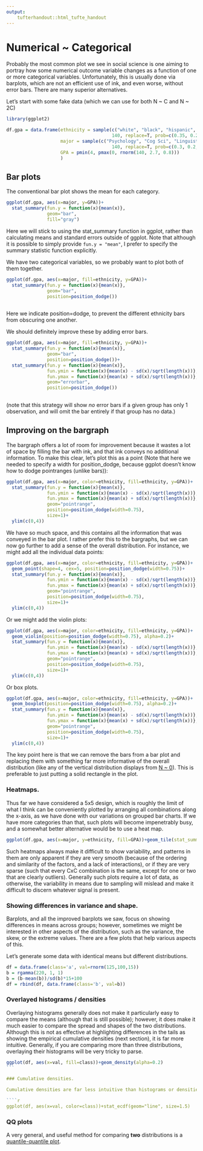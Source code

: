 ```yaml
---
output: 
    tufterhandout::html_tufte_handout
---
```


# Numerical ~ Categorical

Probably the most common plot we see in social science is one aiming to portray how some numerical outcome variable changes as a function of one or more categorical variables.  Unfortunately, this is usually done via barplots, which are not an efficient use of ink, and even worse, without error bars.  There are many superior alternatives.

Let's start with some fake data (which we can use for both N ~ C and N ~ 2C)
````r
library(ggplot2)

df.gpa = data.frame(ethnicity = sample(c("white", "black", "hispanic", "asian", "native/islander"), 
                                       140, replace=T, prob=c(0.35, 0.2, 0.15, 0.15, 0.15)),
                    major = sample(c("Psychology", "Cog Sci", "Linguistics", "Business"),
                                       140, replace=T, prob=c(0.3, 0.2, 0.2, 0.2)),
                    GPA = pmin(4, pmax(0, rnorm(140, 2.7, 0.8)))
                    )
````

## Bar plots

The conventional bar plot shows the mean for each category.

```r
ggplot(df.gpa, aes(x=major, y=GPA))+
  stat_summary(fun.y = function(x){mean(x)}, 
               geom="bar", 
               fill="gray")
```

Here we will stick to using the stat_summary function in ggplot, rather than calculating means and standard errors outside of ggplot.  Note that although it is possible to simply provide `fun.y = "mean"`, I prefer to specify the summary statistic function explicitly.

We have two categorical variables, so we probably want to plot both of them together.

```r
ggplot(df.gpa, aes(x=major, fill=ethnicity, y=GPA))+
  stat_summary(fun.y = function(x){mean(x)}, 
               geom="bar", 
               position=position_dodge())
  
```

Here we indicate position=dodge, to prevent the different ethnicity bars from obscuring one another.

We should definitely improve these by adding error bars.

```r
ggplot(df.gpa, aes(x=major, fill=ethnicity, y=GPA))+
  stat_summary(fun.y = function(x){mean(x)}, 
               geom="bar", 
               position=position_dodge())+
  stat_summary(fun.y = function(x){mean(x)}, 
               fun.ymin = function(x){mean(x) - sd(x)/sqrt(length(x))},
               fun.ymax = function(x){mean(x) + sd(x)/sqrt(length(x))},
               geom="errorbar", 
               position=position_dodge())
  
```

(note that this strategy will show *no* error bars if a given group has only 1 observation, and will omit the bar entirely if that group has no data.)

## Improving on the bargraph

The bargraph offers a lot of room for improvement because it wastes a lot of space by filling the bar with ink, and that ink conveys no additional information.  To make this clear, let's plot this as a point (Note that here we needed to specify a width for position_dodge, because ggplot doesn't know how to dodge pointranges (unlike bars)):

```r
ggplot(df.gpa, aes(x=major, color=ethnicity, fill=ethnicity, y=GPA))+
  stat_summary(fun.y = function(x){mean(x)}, 
               fun.ymin = function(x){mean(x) - sd(x)/sqrt(length(x))},
               fun.ymax = function(x){mean(x) + sd(x)/sqrt(length(x))},
               geom="pointrange", 
               position=position_dodge(width=0.75),
               size=1)+
  ylim(c(0,4))
```

We have so much space, and this contains all the information that was conveyed in the bar plot.  I rather prefer this to the bargraphs, but we can now go further to add a sense of the overall distribution.  For instance, we might add all the individual data points:

```r
ggplot(df.gpa, aes(x=major, color=ethnicity, fill=ethnicity, y=GPA))+
  geom_point(shape=4, cex=5, position=position_dodge(width=0.75))+
  stat_summary(fun.y = function(x){mean(x)}, 
               fun.ymin = function(x){mean(x) - sd(x)/sqrt(length(x))},
               fun.ymax = function(x){mean(x) + sd(x)/sqrt(length(x))},
               geom="pointrange", 
               position=position_dodge(width=0.75),
               size=1)+
  ylim(c(0,4))
```

Or we might add the violin plots:

```r
ggplot(df.gpa, aes(x=major, color=ethnicity, fill=ethnicity, y=GPA))+
  geom_violin(position=position_dodge(width=0.75), alpha=0.2)+
  stat_summary(fun.y = function(x){mean(x)}, 
               fun.ymin = function(x){mean(x) - sd(x)/sqrt(length(x))},
               fun.ymax = function(x){mean(x) + sd(x)/sqrt(length(x))},
               geom="pointrange", 
               position=position_dodge(width=0.75),
               size=1)+
  ylim(c(0,4))
```

Or box plots.

```r
ggplot(df.gpa, aes(x=major, color=ethnicity, fill=ethnicity, y=GPA))+
  geom_boxplot(position=position_dodge(width=0.75), alpha=0.2)+
  stat_summary(fun.y = function(x){mean(x)}, 
               fun.ymin = function(x){mean(x) - sd(x)/sqrt(length(x))},
               fun.ymax = function(x){mean(x) + sd(x)/sqrt(length(x))},
               geom="pointrange", 
               position=position_dodge(width=0.75),
               size=1)+
  ylim(c(0,4))
```


The key point here is that we can remove the bars from a bar plot and replacing them with something far more informative of the overall distribution (like any of the vertical distribution displays from [N ~ 0](N-0.html)).  This is preferable to just putting a solid rectangle in the plot.

### Heatmaps.

Thus far we have considered a 5x5 design, which is roughly the limit of what I think can be conveniently plotted by arranging all combinations along the x-axis, as we have done with our variations on grouped bar charts.  If we have more categories than that, such plots will become impenetrably busy, and a somewhat better alternative would be to use a heat map.

````r
ggplot(df.gpa, aes(x=major, y=ethnicity, fill=GPA))+geom_tile(stat_summary=function(x){mean(x)})
````

Such heatmaps always make it difficult to show variability, and patterns in them are only apparent if they are very smooth (because of the ordering and similarity of the factors, and a lack of interactions), or if they are very sparse (such that every CxC combination is the same, except for one or two that are clearly outliers).  Generally such plots require a lot of data, as otherwise, the variability in means due to sampling will mislead and make it difficult to discern whatever signal is present.

### Showing differences in variance and shape.

Barplots, and all the improved barplots we saw, focus on showing differences in means across groups; however, sometimes we might be interested in other aspects of the distribution, such as the variance, the skew, or the extreme values.  There are a few plots that help various aspects of this.

Let's generate some data with identical means but different distributions.

````r
df = data.frame(class='a', val=rnorm(125,100,15))
b = rgamma(220, 1, 1)
b = (b-mean(b))/sd(b)*15+100
df = rbind(df, data.frame(class='b', val=b))
````

### Overlayed histograms / densities

Overlaying histograms generally does not make it particularly easy to compare the means (although that is still possible); however, it does make it much easier to compare the spread and shapes of the two distributions.   Although this is not as effective at highlighting differences in the tails as showing the empirical cumulative densities (next section), it is far more intuitive.  Generally, if you are comparing more than three distributions, overlaying their histograms will be very tricky to parse.

````r
ggplot(df, aes(x=val, fill=class))+geom_density(alpha=0.2)
```

### Cumulative densities.

Cumulative densities are far less intuitive than histograms or densities, but they make differences in the tails far more apparent.  Here you see that the 'b' distribution clearly has a lighter left (negative) tail, and a heavier right (positive) tail.  These plots are most effective when the distributions are indistinguishable outside of the tails (otherwise mean/variance differences will make it difficult to identify differences in shape).

````r
ggplot(df, aes(x=val, color=class))+stat_ecdf(geom="line", size=1.5)
````

### QQ plots

A very general, and useful method for comparing **two** distributions is a [quantile-quantile plot](qq-plots.html).

